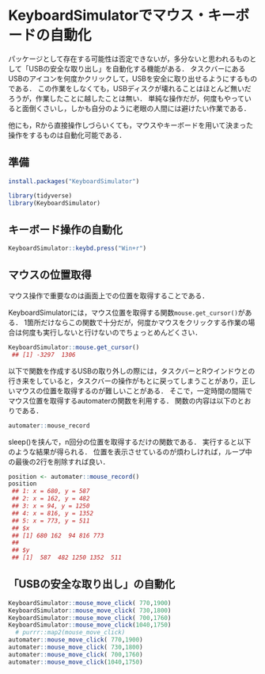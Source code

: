 # KeyboardSimulatorでマウス・キーボードの自動化 {#keyboardsimulator}

<!--
-->

<!--
https://github.com/ChiHangChen/KeyboardSimulator/

PyAutoGUIみたいに，画像認識でクリックしてくれるパッケージはなさそう

rMouse cran
  # http://cran.nexr.com/web/packages/rMouse/vignettes/rMouseVignette.html
  # archivedになっているが，記録する関数は使えそう
-->


パッケージとして存在する可能性は否定できないが，多分ないと思われるものとして「USBの安全な取り出し」を自動化する機能がある．
タスクバーにあるUSBのアイコンを何度かクリックして，USBを安全に取り出せるようにするものである．
この作業をしなくても，USBディスクが壊れることはほとんど無いだろうが，作業したことに越したことは無い．
単純な操作だが，何度もやっていると面倒くさいし，しかも自分のように老眼の人間には避けたい作業である．

他にも，Rから直接操作しづらいくても，マウスやキーボードを用いて決まった操作をするものは自動化可能である．

## 準備

```r
install.packages("KeyboardSimulator")
```

```r
library(tidyverse)
library(KeyboardSimulator)
```


## キーボード操作の自動化

```r
KeyboardSimulator::keybd.press("Win+r")
```

## マウスの位置取得

マウス操作で重要なのは画面上での位置を取得することである．

KeyboardSimulatorには，マウス位置を取得する関数`mouse.get_cursor()`がある．
1箇所だけならこの関数で十分だが，何度かマウスをクリックする作業の場合は何度も実行しないと行けないのでちょっとめんどくさい．

```r
KeyboardSimulator::mouse.get_cursor()
 ## [1] -3297  1306
```

以下で関数を作成するUSBの取り外しの際には，タスクバーとRウインドウとの行き来をしていると，タスクバーの操作がもとに戻ってしまうことがあり，正しいマウスの位置を取得するのが難しいことがある．
そこで，一定時間の間隔でマウス位置を取得するautomaterの関数を利用する．
関数の内容は以下のとおりである．

```r
automater::mouse_record
```

sleep()を挟んで，n回分の位置を取得するだけの関数である．
実行すると以下のような結果が得られる．
位置を表示させているのが煩わしければ，ループ中の最後の2行を削除すれば良い．


```r
position <- automater::mouse_record()
position
 ## 1: x = 680, y = 587
 ## 2: x = 162, y = 482
 ## 3: x = 94, y = 1250
 ## 4: x = 816, y = 1352
 ## 5: x = 773, y = 511
 ## $x
 ## [1] 680 162  94 816 773
 ## 
 ## $y
 ## [1]  587  482 1250 1352  511
```


## 「USBの安全な取り出し」の自動化


```r
KeyboardSimulator::mouse_move_click( 770,1900)
KeyboardSimulator::mouse_move_click( 730,1800)
KeyboardSimulator::mouse_move_click( 700,1760)
KeyboardSimulator::mouse_move_click(1040,1750)
  # purrr::map2(mouse_move_click)
automater::mouse_move_click( 770,1900)
automater::mouse_move_click( 730,1800)
automater::mouse_move_click( 700,1760)
automater::mouse_move_click(1040,1750)
```
